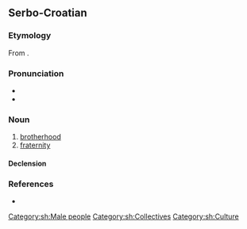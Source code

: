 ==Serbo-Croatian==

===Etymology===
From {{m|sh|brȁt}}.

===Pronunciation===
* {{IPA|/brǎtstʋo/|lang=sh}}
* {{hyphenation|brat|stvo|lang=sh}}

===Noun===
{{sh-noun|g=n|head=bràtstvo}}

# [[brotherhood]]
# [[fraternity]]

====Declension====
{{sh-decl-noun
|bratstvo|bratstva
|bratstva|brȁtstāvā / brátstvā
|bratstvu|bratstvima
|bratstvo|bratstva
|bratstvo|bratstva
|bratstvu|bratstvima
|bratstvom|bratstvima
}}

===References===
* {{R:sh:HJP|f19uWRY%3D}}

[[Category:sh:Male people]]
[[Category:sh:Collectives]]
[[Category:sh:Culture]]